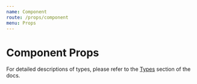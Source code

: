 ```yaml
---
name: Component
route: /props/component
menu: Props
---
```




# Component Props

For detailed descriptions of types, please refer to the [Types](./types) section of the docs.

<Props of={ReactGlobe} />
